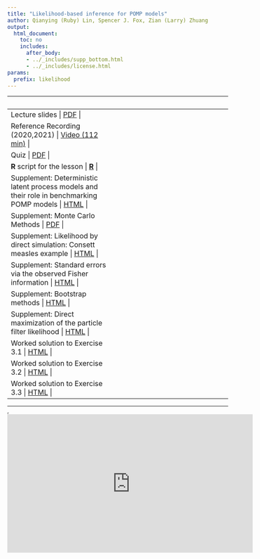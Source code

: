 ```yaml
---
title: "Likelihood-based inference for POMP models"
author: Qianying (Ruby) Lin, Spencer J. Fox, Zian (Larry) Zhuang
output:
  html_document:
    toc: no
    includes:
      after_body:
      - ../_includes/supp_bottom.html
      - ../_includes/license.html
params:
  prefix: likelihood
---
```


|     |     |
|:----|:---:|
| Lecture slides \| [PDF](slides/pfilter/main.pdf) \|
| Reference Recording (2020,2021) \| [Video (112 min)](https://www.youtube.com/playlist?list=PLluGwj6FGt2RRi-TRckg7Lud87ZKIJTZ8) \|
| Quiz \| [PDF](slides/pfilter/quiz.pdf) \|
| **R** script for the lesson \| [**R**](slides/pfilter/main.R) \|
| Supplement: Deterministic latent process models and their role in benchmarking POMP models \| [HTML](slides/pfilter/deterministic.html) \|
| Supplement: Monte Carlo Methods \| [PDF](slides/pfilter/monteCarlo.pdf) \|
| Supplement: Likelihood by direct simulation: Consett measles example \| [HTML](slides/pfilter/directSimulation.html) \|
| Supplement: Standard errors via the observed Fisher information \| [HTML](slides/pfilter/fisherSE.html) \|
| Supplement: Bootstrap methods \| [HTML](slides/pfilter/bootstrap.html) \|
| Supplement: Direct maximization of the particle filter likelihood \| [HTML](slides/pfilter/pf-in-Nelder-Mead.html) \|
| Worked solution to Exercise 3.1 \| [HTML](slides/pfilter/Q_slice.html) \|
| Worked solution to Exercise 3.2 \| [HTML](slides/pfilter/expense.html) \|
| Worked solution to Exercise 3.3 \| [HTML](slides/pfilter/loglikest.html) \|

------------------------------------------------------------------------

<iframe width="0" height="0">

</iframe>

<iframe data-external="1" width="560" height="315" src="https://www.youtube-nocookie.com/embed/videoseries?list=PLluGwj6FGt2RRi-TRckg7Lud87ZKIJTZ8" frameborder="0" allow="accelerometer; autoplay; encrypted-media; gyroscope; picture-in-picture" allowfullscreen>

</iframe>
